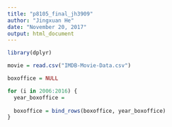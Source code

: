 ```yaml
---
title: "p8105_final_jh3909"
author: "Jingxuan He"
date: "November 20, 2017"
output: html_document
---
```


```r
library(dplyr)
```

```r
movie = read.csv("IMDB-Movie-Data.csv")

boxoffice = NULL

for (i in 2006:2016) {
  year_boxoffice = 
  
  boxoffice = bind_rows(boxoffice, year_boxoffice)  
}


```